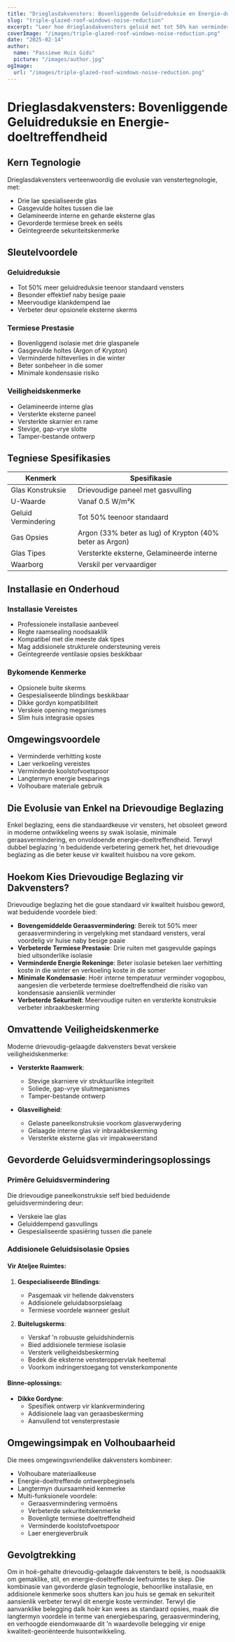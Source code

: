 ```yaml
---
title: "Drieglasdakvensters: Bovenliggende Geluidreduksie en Energie-doeltreffendheid"
slug: "triple-glazed-roof-windows-noise-reduction"
excerpt: "Leer hoe drieglasdakvensters geluid met tot 50% kan verminder terwyl dit energie-doeltreffendheid en huisveiligheid verbeter."
coverImage: "/images/triple-glazed-roof-windows-noise-reduction.png"
date: "2025-02-14"
author:
  name: "Passiewe Huis Gids"
  picture: "/images/author.jpg"
ogImage:
  url: "/images/triple-glazed-roof-windows-noise-reduction.png"
---
```


# Drieglasdakvensters: Bovenliggende Geluidreduksie en Energie-doeltreffendheid

## Kern Tegnologie

Drieglasdakvensters verteenwoordig die evolusie van venstertegnologie, met:

- Drie lae spesialiseerde glas
- Gasgevulde holtes tussen die lae
- Gelamineerde interne en geharde eksterne glas
- Gevorderde termiese breek en seëls
- Geïntegreerde sekuriteitskenmerke

## Sleutelvoordele

### Geluidreduksie
- Tot 50% meer geluidreduksie teenoor standaard vensters
- Besonder effektief naby besige paaie
- Meervoudige klankdempend lae
- Verbeter deur opsionele eksterne skerms

### Termiese Prestasie
- Bovenliggend isolasie met drie glaspanele
- Gasgevulde holtes (Argon of Krypton)
- Verminderde hitteverlies in die winter
- Beter sonbeheer in die somer
- Minimale kondensasie risiko

### Veiligheidskenmerke
- Gelamineerde interne glas
- Versterkte eksterne paneel
- Versterkte skarnier en rame
- Stevige, gap-vrye slotte
- Tamper-bestande ontwerp

## Tegniese Spesifikasies

| Kenmerk | Spesifikasie |
|---------|--------------|
| Glas Konstruksie | Drievoudige paneel met gasvulling |
| U-Waarde | Vanaf 0.5 W/m²K |
| Geluid Vermindering | Tot 50% teenoor standaard |
| Gas Opsies | Argon (33% beter as lug) of Krypton (40% beter as Argon) |
| Glas Tipes | Versterkte eksterne, Gelamineerde interne |
| Waarborg | Verskil per vervaardiger |

## Installasie en Onderhoud

### Installasie Vereistes
- Professionele installasie aanbeveel
- Regte raamsealing noodsaaklik
- Kompatibel met die meeste dak tipes
- Mag addisionele strukturele ondersteuning vereis
- Geïntegreerde ventilasie opsies beskikbaar

### Bykomende Kenmerke
- Opsionele buite skerms
- Gespesialiseerde blindings beskikbaar
- Dikke gordyn kompatibiliteit
- Verskeie opening meganismes
- Slim huis integrasie opsies

## Omgewingsvoordele

- Verminderde verhitting koste
- Laer verkoeling vereistes
- Verminderde koolstofvoetspoor
- Langtermyn energie besparings
- Volhoubare materiale gebruik

## Die Evolusie van Enkel na Drievoudige Beglazing

Enkel beglazing, eens die standaardkeuse vir vensters, het obsoleet geword in moderne ontwikkeling weens sy swak isolasie, minimale geraasvermindering, en onvoldoende energie-doeltreffendheid. Terwyl dubbel beglazing 'n beduidende verbetering gemerk het, het drievoudige beglazing as die beter keuse vir kwaliteit huisbou na vore gekom.

## Hoekom Kies Drievoudige Beglazing vir Dakvensters?

Drievoudige beglazing het die goue standaard vir kwaliteit huisbou geword, wat beduidende voordele bied:

- **Bovengemiddelde Geraasvermindering**: Bereik tot 50% meer geraasvermindering in vergelyking met standaard vensters, veral voordelig vir huise naby besige paaie
- **Verbeterde Termiese Prestasie**: Drie ruiten met gasgevulde gapings bied uitsonderlike isolasie
- **Verminderde Energie Rekeninge**: Beter isolasie beteken laer verhitting koste in die winter en verkoeling koste in die somer
- **Minimale Kondensasie**: Hoër interne temperatuur verminder vogopbou, aangesien die verbeterde termiese doeltreffendheid die risiko van kondensasie aansienlik verminder
- **Verbeterde Sekuriteit**: Meervoudige ruiten en versterkte konstruksie verbeter inbraakbeskerming

## Omvattende Veiligheidskenmerke

Moderne drievoudig-gelaagde dakvensters bevat verskeie veiligheidskenmerke:

- **Versterkte Raamwerk**:
  - Stevige skarniere vir struktuurlike integriteit
  - Soliede, gap-vrye sluitmeganismes
  - Tamper-bestande ontwerp

- **Glasveiligheid**:
  - Gelaste paneelkonstruksie voorkom glasverwydering
  - Gelaagde interne glas vir inbraakbeskerming
  - Versterkte eksterne glas vir impakweerstand

## Gevorderde Geluidsverminderingsoplossings

### Primêre Geluidsvermindering
Die drievoudige paneelkonstruksie self bied beduidende geluidsvermindering deur:
- Verskeie lae glas
- Geluiddempend gasvullings
- Gespesialiseerde spasiëring tussen die panele

### Addisionele Geluidsisolasie Opsies

#### Vir Ateljee Ruimtes:
1. **Gespecialiseerde Blindings**: 
   - Pasgemaak vir hellende dakvensters
   - Addisionele geluidabsorpsielaag
   - Termiese voordele wanneer gesluit

2. **Buitelugskerms**:
   - Verskaf 'n robuuste geluidshindernis
   - Bied addisionele termiese isolasie
   - Versterk veiligheidsbeskerming
   - Bedek die eksterne vensteroppervlak heeltemal
   - Voorkom indringerstoegang tot vensterkomponente

#### Binne-oplossings:
- **Dikke Gordyne**: 
  - Spesifiek ontwerp vir klankvermindering
  - Addisionele laag van geraasbeskerming
  - Aanvullend tot vensterprestasie

## Omgewingsimpak en Volhoubaarheid

Die mees omgewingsvriendelike dakvensters kombineer:
- Volhoubare materiaalkeuse
- Energie-doeltreffende ontwerpbeginsels
- Langtermyn duursaamheid kenmerke
- Multi-funksionele voordele:
  - Geraasvermindering vermoëns
  - Verbeterde sekuriteitskenmerke
  - Bovenligte termiese doeltreffendheid
  - Verminderde koolstofvoetspoor
  - Laer energieverbruik

## Gevolgtrekking

Om in hoë-gehalte drievoudig-gelaagde dakvensters te belê, is noodsaaklik om gemaklike, stil, en energie-doeltreffende leefruimtes te skep. Die kombinasie van gevorderde glasin tegnologie, behoorlike installasie, en addisionele kenmerke soos shutters kan jou huis se gemak en sekuriteit aansienlik verbeter terwyl dit energie koste verminder. Terwyl die aanvanklike belegging dalk hoër kan wees as standaard opsies, maak die langtermyn voordele in terme van energiebesparing, geraasvermindering, en verhoogde eiendomwaarde dit 'n waardevolle belegging vir enige kwaliteit-georiënteerde huisontwikkeling.
